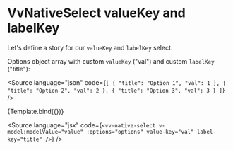 
<Meta title="Components/NativeSelect/Props/value-key_label-key" />

# VvNativeSelect valueKey and labelKey

Let's define a story for our `valueKey` and `labelKey` select.

Options object array with custom `valueKey` ("val") and custom `labelKey` ("title"):

<Source
	language="json"
	code={`[
	{
		"title": "Option 1",
		"val": 1
	},
	{
		"title": "Option 2",
		"val": 2
	},
	{
		"title": "Option 3",
		"val": 3
	}
]`}
/>

<Canvas>
	<Story
		name="value-key_label-key"
		play={customKeysTest}
		args={{
			label: 'Lorem Ipsum',
			placeholder: 'Placeholder',
			value: '',
			options: [
				{
					title: 'Option 1',
					val: 1
				},
				{
					title: 'Option 2',
					val: 2
				},
				{
					title: 'Option 3',
					val: 3
				}
			],
			'value-key': 'val',
			'label-key': 'title',
			'data-testid': 'native-select'
		}}>
		{Template.bind({})}
	</Story>
</Canvas>

<Source
	language="jsx"
	code={`<vv-native-select v-model:modelValue="value" :options="options" value-key="val" label-key="title" />`}
/>
